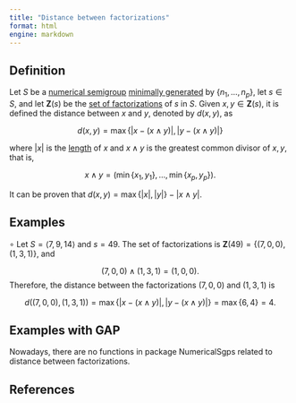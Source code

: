 ```yaml
---
title: "Distance between factorizations"
format: html
engine: markdown
---
```


## Definition

Let $S$ be a [numerical semigroup](../Basic-concepts/Numerical-semigroup.qmd) [minimally generated](../Basic-concepts/Minimal-set-of-generators.qmd) by $\{n_1, \ldots, n_p\}$, let $s \in S$, and let $\mathbf{Z}(s)$ be the [set of factorizations](../Presentations-NS/Set-of-factorizations.qmd) of $s$ in $S$. Given $x, y \in \mathbf{Z}(s)$, it is defined the distance between $x$ and $y$, denoted by $d(x,y)$, as

$$
d(x,y) = \max \{ | x - (x \land y) |, | y - (x \land y) | \}
$$

where $|x|$ is the [length](Length-factorization.qmd) of $x$ and $x \land y$ is the greatest common divisor of $x,y$, that is,

$$
x \land y = (\min \{x_1, y_1\}, \ldots, \min \{x_p, y_p\}).
$$

It can be proven that $d(x,y) = \max \{|x|, |y|\} - |x \land y|$.

## Examples

$\circ$ Let $S = \langle 7, 9, 14 \rangle$ and $s = 49$. The set of factorizations is $\mathbf{Z}(49) = \{(7,0,0), (1,3,1)\}$, and

$$
(7,0,0) \land (1,3,1) = (1,0,0).
$$ Therefore, the distance between the factorizations $(7,0,0)$ and $(1,3,1)$ is

$$
d((7,0,0), (1,3,1)) = \max \{ | x - (x \land y) |, | y - (x \land y) | \} = \max \{ 6, 4 \} = 4.
$$

## Examples with GAP

Nowadays, there are no functions in package NumericalSgps related to distance between factorizations.

## References
